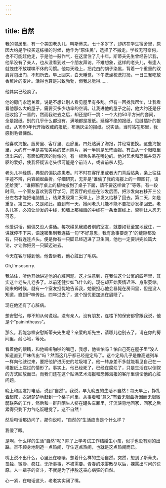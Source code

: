 ```yaml
---
---
---
```

title: 自然
---




我的邻居里，有一个美国老头儿，叫斯蒂夫。七十多岁了，却挤在学生宿舍里，原因大约是学校买这栋楼的时候，他作为“原住民”，选择了不搬走。学校无可奈何，也不可能赶他走，于是他一鼓作气，在这里住了几十年。斯蒂夫先生曾经告诉我，他早没有了亲人，也从没看到过一个朋友拜访。不难想象，这样的老头儿，有逢人就拽住不放喋喋不休的习惯。他每天晚上，把花白的胡子染黑，背着一个重重的双肩背包出门，不知所去。早上回来，白天睡觉，下午洗澡梳洗打扮。一日三餐吃放香蕉片的麦片。活得也算是兴致勃勃，但我总觉得……

他其实已经疯了。

他的房门永远关着，说是不想让别人看见屋里有多乱。但有一回找我帮忙，让我看看他那么大的屋子，需要买多少功率的空调。让我进他的屋子之前，他大约还是仔细收拾了一番的，然而我进去之后，却还是吓一跳：一个大约50平方米的套间，全是报纸。别的几乎什么都没有，满地都是报纸。延绵不绝的报纸，见缝插针的报纸，从1960年代开始收藏的报纸，布满灰尘的报纸。说实话，当时站在那里，我感到毛骨悚然。

他喜欢海报。厨房里、客厅里、走廊里，四处贴满了海报，并经常更换。这些海报里，大约有一半是美轮美奂的艺术照片，另一半则是恐怖画报。有血从一个眼眶里流出来的，有面如死灰的肖像的，有一根舌头吊在嘴边的。他对艺术和恐怖并驾齐驱的爱好，使我怀疑该老头很可能是个前诗人，或者前杀人犯。

老头儿神经质，典型的偏执症患者。时不时在客厅里或者大门背后贴条，条上往往字迹不辨，内容蜿蜒曲折。仔细研究，无非是“谁偷了我的海报上的一颗图钉，请还给我”，“谁把客厅桌上的植物搬到了桌子下面，请不要这样做了”等等。有一段时间，一个室友喜欢到客厅学习，而客厅的插座在沙发后面，把沙发向右移开三公分左右才能把电脑插上，结果发现第二天早上，沙发又给移了回去。第二天，如是重复。第三天，又是如此。直到有一天，她问老头儿能不能不要把沙发移回去。老头儿答，必须让沙发的中线，和墙上那幅画的中线在一条垂直线上，否则让人忍无可忍。

他爱讲话，偏偏又没人讲话。每次碰见我或者别的室友，就要如获至宝地截住，一讲就停不下来，语速密集到我连插一句“不好意思，我有急事要走了”的缝隙都没有，只有连连点头。便是你有一只脚已经迈进了卫生间，他也一定要讲完长篇大论，才让你把另一只脚迈进去。

今天在客厅碰到他，他告诉我，他心脏出了毛病。

Oh,I'msosorry.

我站住，听他开始讲述他的心脏问题。这才注意到，在我住这个公寓的四年里，其实这个老头儿老多了。以前还健步如飞什么的，现在却开始表情迟滞、身形萎缩。刚来的时候，就有一个室友担忧地告诉我，她很担心他会暴毙在房间里，但是没人知道，直到尸味传出。四年过去了，这个担忧更加迫在眉睫了。

现在他还有了心脏病。

想安慰他，却不知从何说起。没有亲人，没有朋友，连楼下的保安都曾跟我说，他是个“painintheass”。

那么，我能怎样安慰斯蒂夫先生呢？亲爱的斯先生，请哪儿也别去了。请在你的房间里，耐心地，等死。

看着他的眼睛，和他噼噼啪啪的嘴巴，我想，他害怕吗？怕自己死在屋子里“没人知道直到尸味传出”吗？然而这几乎都已经是定局了。这个定局几乎是像高速列车一样向他驶过来，要把他铲进历史的垃圾堆了。他一转身差不多就能看见自己在一堆报纸上腐烂的情形了。事实上，他已经死了，已经在腐烂了，只是生活在以倒叙的方式回放而已。而我们还在这个贴满艺术海报和恐怖海报的客厅里谈论他的心脏问题。

晚上和朋友打电话，说到“自然”。我说，早九晚五的生活不自然！每天早上，挣扎着起床，衣冠楚楚地赶到一个格子间里，从事着和“意义”有着无限曲折因而无限微弱联系的工作，然后和一群群陌生人挤在罐头车厢里，汗流浃背地回家，回家之后累得只剩下力气吃饭睡觉了。这不自然！

然后电话那边问了，那你说吧，“自然的”生活应当是个什么样？

我傻了眼。

是啊，什么样的生活“自然”呢？除了上学考试工作结婚生小孩，似乎也没有别的出路。奋不顾身地制造一点热闹，守住这点热闹，也就是这点热闹而已。

嘴上说不出什么，心里还在嘟囔，想着什么样的生活自然。突然，想到了斯蒂夫。孤独，微渺，疯狂，无所事事，不被需要。青春的浓雾散尽以后，裸露出时间的荒原。人一辈子的奋斗，不就是为了挣脱这丧心病狂的自然。

心一紧，在电话这头，老老实实闭了嘴。